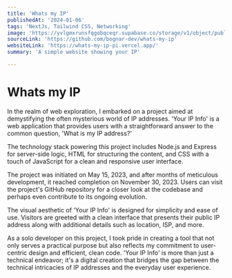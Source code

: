 ```yaml
---
title: 'Whats my IP'
publishedAt: '2024-01-06'
tags: 'NextJs, Tailwind CSS, Networking'
image: 'https://yvlgmxrunsfqgobqceqr.supabase.co/storage/v1/object/public/images/ip-checker.png'
sourceLink: 'https://github.com/bognar-dev/whats-my-ip'
websiteLink: 'https://whats-my-ip-pi.vercel.app/'
summary: 'A simple website showing your IP'

---
```


# Whats my IP

In the realm of web exploration, I embarked on a project aimed at demystifying the often mysterious world of IP addresses. 'Your IP Info' is a web application that provides users with a straightforward answer to the common question, 'What is my IP address?'

The technology stack powering this project includes Node.js and Express for server-side logic, HTML for structuring the content, and CSS with a touch of JavaScript for a clean and responsive user interface.

The project was initiated on May 15, 2023, and after months of meticulous development, it reached completion on November 30, 2023. Users can visit the project's GitHub repository for a closer look at the codebase and perhaps even contribute to its ongoing evolution.

The visual aesthetic of 'Your IP Info' is designed for simplicity and ease of use. Visitors are greeted with a clean interface that presents their public IP address along with additional details such as location, ISP, and more.

As a solo developer on this project, I took pride in creating a tool that not only serves a practical purpose but also reflects my commitment to user-centric design and efficient, clean code. 'Your IP Info' is more than just a technical endeavor; it's a digital creation that bridges the gap between the technical intricacies of IP addresses and the everyday user experience.
